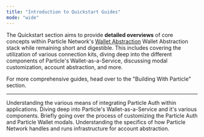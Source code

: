 ```yaml
---
title: "Introduction to Quickstart Guides"
mode: "wide"
---
```


The Quickstart section aims to provide **detailed overviews** of core concepts within Particle Network's [Wallet Abstraction](/resources/wallet-abstraction/btc-connect) Wallet Abstraction stack while remaining short and digestible. This includes covering the utilization of various connection kits, diving deep into the different components of Particle's Wallet-as-a-Service, discussing modal customization, account abstraction, and more.

<Tip>For more comprehensive guides, head over to the "Building With Particle" section.</Tip>

***

<CardGroup cols={2}>
  <Card title="Connection Kits" icon="ethernet" href="/resources/quickstart/connection-kits/solana">
    Understanding the various means of integrating Particle Auth within applications.
  </Card>
  <Card title="Wallet-as-a-Service" icon="wallet" href="/resources/quickstart/waas/understanding-waas">
    Diving deep into Particle's Wallet-as-a-Service and it's various components.
  </Card>
   <Card title="Customization" icon="palette" href="/resources/quickstart/customization/auth">
    Briefly going over the process of customizing the Particle Auth and Particle Wallet modals.
  </Card>
    <Card title="Account Abstraction" icon="credit-card" href="/resources/quickstart/aa/web-aa">
    Understanding the specifics of how Particle Network handles and runs infrastructure for account abstraction.
  </Card>
</CardGroup>
